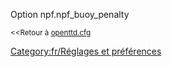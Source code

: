 {{fr/Amorce}}
Option npf.npf_buoy_penalty

<small><<Retour à [[Main/fr/Openttd.cfg|openttd.cfg]]</small>
[[Category:fr/Réglages et préférences]]